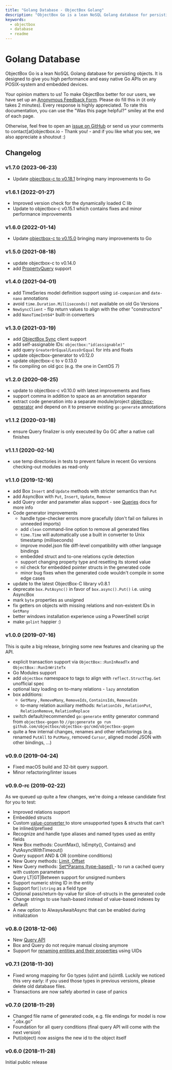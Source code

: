 ```yaml
---
title: "Golang Database - ObjectBox Golang"
description: "ObjectBox Go is a lean NoSQL Golang database for persisting objects. It is designed to give you high performance and easy native Go APIs on any POSIX-system ..."
keywords:
  - objectbox
  - database
  - readme
---
```








<TechnicalArticleSchema
  headline="Golang Database - ObjectBox Golang"
  description="ObjectBox Go is a lean NoSQL Golang database for persisting objects. It is designed to give you high performance and easy native Go APIs on any POSIX-system ..."
  url="https://golang.objectbox.io//README"
  datePublished="2025-07-22"
  dateModified="2025-07-22"
/>

# Golang Database

ObjectBox Go is a lean NoSQL Golang database for persisting objects. It is designed to give you high performance and easy native Go APIs on any POSIX-system and embedded devices.


Your opinion matters to us! To make ObjectBox better for our users, we have set up an [Anonymous Feedback Form](https://forms.gle/bdktGBUmL4m48ruj7). Please do fill this in (it only takes 2 minutes). Every response is highly appreciated. To rate this documentation, you can use the "Was this page helpful?" smiley at the end of each page.

Otherwise, feel free to open an [issue on GitHub](https://github.com/objectbox/objectbox-go/issues) or send us your comments to contact\[at]objectbox.io - Thank you! - and if you like what you see, we also appreciate a shoutout :)

## Changelog

### v1.7.0 (2023-06-23)

* Update [objectbox-c to v0.18.1](https://cpp.objectbox.io/#0.18.1-2023-01-30) bringing many improvements to Go

### v1.6.1 (2022-01-27)

* Improved version check for the dynamically loaded C lib
* Update to objectbox-c v0.15.1 which contains fixes and minor performance improvements

### v1.6.0 (2022-01-14)

* Update [objectbox-c to v0.15.0](https://cpp.objectbox.io/#v0.15.0-2021-12-09) bringing many improvements to Go

### v1.5.0 (2021-08-18)

* update objectbox-c to v0.14.0
* add [PropertyQuery](queries#propertyquery) support

### v1.4.0 (2021-04-01)

* add TimeSeries model definition support using `id-companion` and `date-nano` annotations
* avoid `time.Duration.Milliseconds()` not available on old Go Versions
* `NewSyncClient` - flip return values to align with the other "constructors"
* add `NanoTimeInt64*` built-in converters

### v1.3.0 (2021-03-19)

* add [ObjectBox Sync](https://objectbox.io/sync/) client support
* add self-assignable IDs: `objectbox:"id(assignable)"`
* add query `GreaterOrEqual`/`LessOrEqual` for ints and floats
* update objectbox-generator to v0.12.0
* update objectbox-c to v 0.13.0
* fix compiling on old gcc (e.g. the one in CentOS 7)

### v1.2.0 (2020-08-25)

* update to objectbox-c v0.10.0 with latest improvements and fixes
* support comma in addition to space as an annotation separator
* extract code generation into a separate module/project [objectbox-generator](https://app.gitbook.com/s/-LR89ifsSca2Mcwcn53Q/github.com/objectbox/objectbox-generator) and depend on it to preserve existing `go:generate` annotations

### v1.1.2 (2020-03-18)

* ensure Query finalizer is only executed by Go GC after a native call finishes

### v1.1.1 (2020-02-14)

* use temp directories in tests to prevent failure in recent Go versions checking-out modules as read-only

### v1.1.0 (2019-12-16)

* add Box `Insert` and `Update` methods with stricter semantics than `Put`
* add AsyncBox with `Put`, `Insert`, `Update`, `Remove`
* add Query order and parameter alias support - see [Queries](queries) docs for more info
* Code generator improvements
  * handle type-checker errors more gracefully (don't fail on failures in unneeded imports)&#x20;
  * add `clean` command-line option to remove all generated files
  * `time.Time` will automatically use a built in converter to Unix timestamp (milliseconds)
  * improve model.json file diff-level compatibility with other language bindings
  * embedded struct and to-one relations cycle detection
  * support changing property type and resetting its stored value
  * nil check for embedded pointer structs in the generated code
  * minor bug fixes when the generated code wouldn't compile in some edge cases
* update to the latest ObjectBox-C library v0.8.1
* deprecate `box.PutAsync()` in favor of `box.async().Put()` i.e. using AsyncBox
* mark `byte` properties as unsigned
* fix getters on objects with missing relations and non-existent IDs in `GetMany`
* better windows installation experience using a PowerShell script
* make `golint` happier :)

### v1.0.0 (2019-07-16)

This is quite a big release, bringing some new features and cleaning up the API.

* explicit transaction support via `ObjectBox::RunInReadTx` and `ObjectBox::RunInWriteTx`
* Go Modules support
* add `objectbox` namespace to tags to align with `reflect.StructTag.Get` unofficial spec
* optional lazy loading on to-many relations - `lazy` annotation
* box additions:
  * `GetMany` , `RemoveMany`, `RemoveIds`, `ContainsIds`, `RemoveIds`
  * to-many relation auxiliary methods: `RelationIds` , `RelationPut`, `RelationRemove`, `RelationReplace`
* switch default/recommended `go:generate` entity generator command from `objectbox-gogen` to  `//go:generate go run github.com/objectbox/objectbox-go/cmd/objectbox-gogen`
* quite a few internal changes, renames and other refactorings (e.g. renamed `PutAll` to `PutMany`, removed `Cursor`, aligned model JSON with other bindings, ...)

### v0.9.0 (2019-04-24)

* Fixed macOS build and 32-bit query support.
* Minor refactoring/linter issues

### v0.9.0-rc (2019-02-22)

As we queued up quite a few changes, we're doing a release candidate first for you to test:

* Improved relations support
* Embedded structs
* Custom [value-converter ](custom-types)to store unsupported types & structs that can't be inlined/prefixed
* Recognize and handle type aliases and named types used as entity fields
* New Box methods: CountMax(), IsEmpty(), Contains() and PutAsyncWithTimeout()
* Query support AND & OR (combine conditions)
* New Query methods: [Limit, Offset](queries#limit-offset-and-pagination-a-id-limit-offset-a)
* New Query methods: [Set\*Params (type-based) ](queries#reusing-queries-and-parameters-a-id-reusing-queries-and-parameters-a)- to run a cached query with custom  parameters
* Query LT|GT|Between support for unsigned numbers
* Support numeric string ID in the entity
* Support for`[]string` as a field type
* Optional pass/return-by-value for slice-of-structs in the generated code
* Change strings to use hash-based instead of value-based indexes by default
* A new option to AlwaysAwaitAsync that can be enabled during initialization

### v0.8.0 (2018-12-06)

* New [Query API](queries)
* Box and Query do not require manual closing anymore
* Support for [renaming entities and their properties](schema-changes) using UIDs

### v0.7.1 (2018-11-30)

* Fixed wrong mapping for Go types (u)int and (u)int8. Luckily we noticed this very early: if you used those types in previous versions, please delete old database files.
* Transactions are now safely aborted in case of panics

### v0.7.0 (2018-11-29)

* Changed file name of generated code, e.g. file endings for model is now ".obx.go"
* Foundation for all query conditions (final query API will come with the next version)
* Put(object) now assigns the new id to the object itself

### v0.6.0 (2018-11-28)

Initial public release
